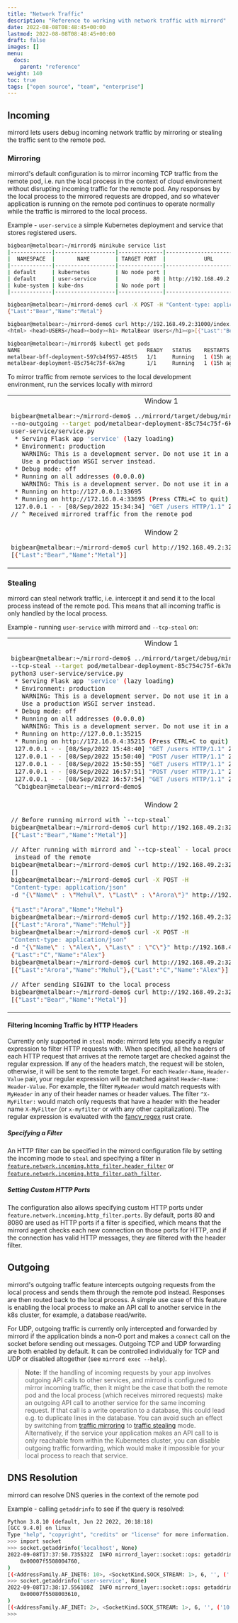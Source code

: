 ```yaml
---
title: "Network Traffic"
description: "Reference to working with network traffic with mirrord"
date: 2022-08-08T08:48:45+00:00
lastmod: 2022-08-08T08:48:45+00:00
draft: false
images: []
menu:
  docs:
    parent: "reference"
weight: 140
toc: true
tags: ["open source", "team", "enterprise"]
---
```


## Incoming

mirrord lets users debug incoming network traffic by mirroring or stealing the traffic sent to the remote pod.

### Mirroring

mirrord's default configuration is to mirror incoming TCP traffic from the remote pod, i.e.
run the local process in the context of cloud environment without disrupting incoming traffic for the remote pod.
Any responses by the local process to the mirrored requests are dropped, and so whatever application is running on the
remote pod continues to operate normally while the traffic is mirrored to the local process.

Example - `user-service` a simple Kubernetes deployment and service that stores registered users.

```bash
bigbear@metalbear:~/mirrord$ minikube service list
|-------------|-------------------|--------------|---------------------------|
|  NAMESPACE  |       NAME        | TARGET PORT  |            URL            |
|-------------|-------------------|--------------|---------------------------|
| default     | kubernetes        | No node port |
| default     | user-service      |           80 | http://192.168.49.2:32000 |
| kube-system | kube-dns          | No node port |
|-------------|-------------------|--------------|---------------------------|

bigbear@metalbear:~/mirrord-demo$ curl -X POST -H "Content-type: application/json" -d "{\"Name\" : \"Metal\", \"Last\" : \"Bear\"}" http://192.168.49.2:32000/user
{"Last":"Bear","Name":"Metal"}

bigbear@metalbear:~/mirrord-demo$ curl http://192.168.49.2:31000/index.html
<html> <head>USERS</head><body><h1> MetalBear Users</h1><p>[{"Last":"Bear","Name":"Metal"}]</p></body></html>
```

```bash
bigbear@metalbear:~/mirrord$ kubectl get pods
NAME                                        READY   STATUS    RESTARTS      AGE
metalbear-bff-deployment-597cb4f957-485t5   1/1     Running   1 (15h ago)   16h
metalbear-deployment-85c754c75f-6k7mg       1/1     Running   1 (15h ago)   16h
```

To mirror traffic from remote services to the local development environment, run the services locally with mirrord

<table>
<tr>
</tr>
<tr>
<td>
<center>Window 1</center> 

```bash
bigbear@metalbear:~/mirrord-demo$ ../mirrord/target/debug/mirrord exec -c
--no-outgoing --target pod/metalbear-deployment-85c754c75f-6k7mg python3
user-service/service.py 
 * Serving Flask app 'service' (lazy loading)
 * Environment: production
   WARNING: This is a development server. Do not use it in a production deployment.
   Use a production WSGI server instead.
 * Debug mode: off
 * Running on all addresses (0.0.0.0)
   WARNING: This is a development server. Do not use it in a production deployment.
 * Running on http://127.0.0.1:33695
 * Running on http://172.16.0.4:33695 (Press CTRL+C to quit)
 127.0.0.1 - - [08/Sep/2022 15:34:34] "GET /users HTTP/1.1" 200
// ^ Received mirrored traffic from the remote pod
```

</td>
<tr>
<td>
<center>Window 2</center>

```bash
bigbear@metalbear:~/mirrord-demo$ curl http://192.168.49.2:32000/users
[{"Last":"Bear","Name":"Metal"}]
```

</td>
</tr>

</tr>
</table>

### Stealing

mirrord can steal network traffic, i.e. intercept it and send it to the local process instead of the remote pod.
This means that all incoming traffic is only handled by the local process.

Example - running `user-service` with mirrord and `--tcp-steal` on:

<table>
<tr>
</tr>
<tr>
<td>
<center>Window 1</center>

```bash
bigbear@metalbear:~/mirrord-demo$ ../mirrord/target/debug/mirrord exec -c 
--tcp-steal --target pod/metalbear-deployment-85c754c75f-6k7mg 
python3 user-service/service.py 
 * Serving Flask app 'service' (lazy loading)
 * Environment: production
   WARNING: This is a development server. Do not use it in a production deployment.
   Use a production WSGI server instead.
 * Debug mode: off
 * Running on all addresses (0.0.0.0)
   WARNING: This is a development server. Do not use it in a production deployment.
 * Running on http://127.0.0.1:35215
 * Running on http://172.16.0.4:35215 (Press CTRL+C to quit) 
 127.0.0.1 - - [08/Sep/2022 15:48:40] "GET /users HTTP/1.1" 200 -
 127.0.0.1 - - [08/Sep/2022 15:50:40] "POST /user HTTP/1.1" 200 -
 127.0.0.1 - - [08/Sep/2022 15:50:55] "GET /users HTTP/1.1" 200 -
 127.0.0.1 - - [08/Sep/2022 16:57:51] "POST /user HTTP/1.1" 200 -
 127.0.0.1 - - [08/Sep/2022 16:57:54] "GET /users HTTP/1.1" 200 -
 ^Cbigbear@metalbear:~/mirrord-demo$ 
```

</td>
<tr>
<td>
<center>Window 2</center>

```bash
// Before running mirrord with `--tcp-steal`
bigbear@metalbear:~/mirrord-demo$ curl http://192.168.49.2:32000/users
[{"Last":"Bear","Name":"Metal"}]

// After running with mirrord and `--tcp-steal` - local process responds
 instead of the remote
bigbear@metalbear:~/mirrord-demo$ curl http://192.168.49.2:32000/users
[]
bigbear@metalbear:~/mirrord-demo$ curl -X POST -H 
"Content-type: application/json" 
-d "{\"Name\" : \"Mehul\", \"Last\" : \"Arora\"}" http://192.168.49.2:32000/user

{"Last":"Arora","Name":"Mehul"}
bigbear@metalbear:~/mirrord-demo$ curl http://192.168.49.2:32000/users
[{"Last":"Arora","Name":"Mehul"}]
bigbear@metalbear:~/mirrord-demo$ curl -X POST -H 
"Content-type: application/json" 
-d "{\"Name\" : \"Alex\", \"Last\" : \"C\"}" http://192.168.49.2:32000/user
{"Last":"C","Name":"Alex"}
bigbear@metalbear:~/mirrord-demo$ curl http://192.168.49.2:32000/users
[{"Last":"Arora","Name":"Mehul"},{"Last":"C","Name":"Alex"}]

// After sending SIGINT to the local process
bigbear@metalbear:~/mirrord-demo$ curl http://192.168.49.2:32000/users
[{"Last":"Bear","Name":"Metal"}]
```

</td>
</tr>

</tr>
</table>

#### Filtering Incoming Traffic by HTTP Headers

Currently only supported in `steal` mode: mirrord lets you specify a regular expression to filter HTTP requests with.
When specified, all the headers of each HTTP request that arrives at the remote target are checked against
the regular expression. If any of the headers match, the request will be stolen, otherwise, it will be sent to the
remote target.
For each `Header-Name`, `Header-Value` pair, your regular expression will be matched against `Header-Name:
Header-Value`. For example, the filter `MyHeader` would match requests with `MyHeader` in any of their header names
or header values. The filter `^X-MyFilter:` would match only requests that have a header with the header name
`X-MyFilter` (or `x-myfilter` or with any other capitalization).
The regular expression is evaluated with the [fancy_regex](https://docs.rs/fancy-regex/0.10.0/fancy_regex/index.html)
rust crate.

##### Specifying a Filter
An HTTP filter can be specified in the mirrord configuration file by setting the incoming mode to
`steal` and specifying a filter in [`feature.network.incoming.http_filter.header_filter`](/reference/configuration/#feature-network-incoming-http-header-filter) or [`feature.network.incoming.http_filter.path_filter`](/reference/configuration/#feature-network-incoming-http-path-filter).

##### Setting Custom HTTP Ports
The configuration also allows specifying custom HTTP ports under `feature.network.incoming.http_filter.ports`.
By default, ports 80 and 8080 are used as HTTP ports if a filter is specified, which means that the mirrord agent
checks each new connection on those ports for HTTP, and if the connection has valid HTTP messages, they are filtered
with the header filter.

## Outgoing

mirrord's outgoing traffic feature intercepts outgoing requests from the local process and 
sends them through the remote pod instead. Responses are then routed back to the local process.
A simple use case of this feature is enabling the local process to make an API call to another service in the k8s
cluster, for example, a database read/write.

For UDP, outgoing traffic is currently only intercepted and forwarded by mirrord if the application binds a non-0 port
and makes a `connect` call on the socket before sending out messages. Outgoing TCP and UDP forwarding are both enabled
by default. It can be controlled individually for TCP and UDP or disabled altogether (see `mirrord exec --help`).

> **Note:** If the handling of incoming requests by your app involves outgoing API calls to other services, and mirrord is configured to mirror incoming traffic, then it
> might be the case that both the remote pod and the local process (which
> receives mirrored requests) make an outgoing API call to another service for the same incoming request. If that call
> is a write operation to a database, this could lead e.g. to duplicate lines in the database. You can avoid such an
> effect by switching from [traffic mirroring](#mirroring) to [traffic stealing](#stealing) mode. Alternatively, if the
> service your application makes an API call to is only reachable from within the Kubernetes cluster, you can disable
> outgoing traffic forwarding, which would make it impossible for your local process to reach that service.

## DNS Resolution

mirrord can resolve DNS queries in the context of the remote pod

Example - calling `getaddrinfo` to see if the query is resolved:

```bash
Python 3.8.10 (default, Jun 22 2022, 20:18:18) 
[GCC 9.4.0] on linux
Type "help", "copyright", "credits" or "license" for more information.
>>> import socket
>>> socket.getaddrinfo('localhost', None)
2022-09-08T17:37:50.735532Z  INFO mirrord_layer::socket::ops: getaddrinfo -> result Ok(
    0x00007f5508004760,
)
[(<AddressFamily.AF_INET6: 10>, <SocketKind.SOCK_STREAM: 1>, 6, '', ('::7074:e00d:557f:0', 0, 0, 97)), (<AddressFamily.AF_INET6: 10>, <SocketKind.SOCK_DGRAM: 2>, 17, '', ('::', 0, 0, 0)), (<AddressFamily.AF_INET6: 10>, <SocketKind.SOCK_RAW: 3>, 0, '', ('::90bf:f401:0:0', 0, 0, 245652448)), (<AddressFamily.AF_INET: 2>, <SocketKind.SOCK_STREAM: 1>, 6, '', ('127.0.0.1', 0)), (<AddressFamily.AF_INET: 2>, <SocketKind.SOCK_DGRAM: 2>, 17, '', ('127.0.0.1', 0)), (<AddressFamily.AF_INET: 2>, <SocketKind.SOCK_RAW: 3>, 0, '', ('127.0.0.1', 0))]
>>> socket.getaddrinfo('user-service', None)
2022-09-08T17:38:17.556108Z  INFO mirrord_layer::socket::ops: getaddrinfo -> result Ok(
    0x00007f5508003610,
)
[(<AddressFamily.AF_INET: 2>, <SocketKind.SOCK_STREAM: 1>, 6, '', ('10.106.158.180', 0)), (<AddressFamily.AF_INET: 2>, <SocketKind.SOCK_DGRAM: 2>, 17, '', ('10.106.158.180', 0)), (<AddressFamily.AF_INET: 2>, <SocketKind.SOCK_RAW: 3>, 0, '', ('10.106.158.180', 0))]
>>> 
```


